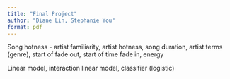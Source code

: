 ```yaml
---
title: "Final Project"
author: "Diane Lin, Stephanie You"
format: pdf
---
```

Song hotness - artist familiarity, artist hotness, song duration, artist.terms (genre), start of fade out, start of time fade in, energy

Linear model, interaction linear model, classifier (logistic)